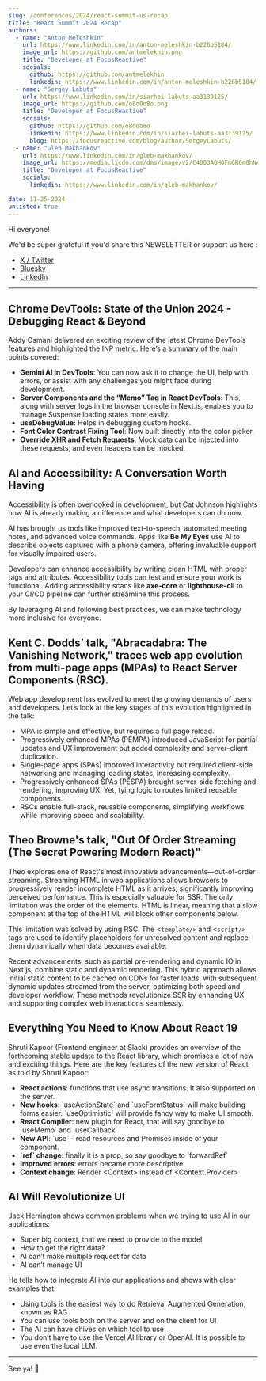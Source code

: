```yaml
---
slug: /conferences/2024/react-summit-us-recap
title: "React Summit 2024 Recap"
authors:
  - name: "Anton Meleshkin"
    url: https://www.linkedin.com/in/anton-meleshkin-b226b5184/
    image_url: https://github.com/antmelekhin.png
    title: "Developer at FocusReactive"
    socials:
      github: https://github.com/antmelekhin
      linkedin: https://www.linkedin.com/in/anton-meleshkin-b226b5184/
  - name: "Sergey Labuts"
    url: https://www.linkedin.com/in/siarhei-labuts-aa3139125/
    image_url: https://github.com/o8o0o8o.png
    title: "Developer at FocusReactive"
    socials:
      github: https://github.com/o8o0o8o
      linkedin: https://www.linkedin.com/in/siarhei-labuts-aa3139125/
      blog: https://focusreactive.com/blog/author/SergeyLabuts/
  - name: "Gleb Makhankov"
    url: https://www.linkedin.com/in/gleb-makhankov/
    image_url: https://media.licdn.com/dms/image/v2/C4D03AQHOFmGRGm0hNA/profile-displayphoto-shrink_800_800/profile-displayphoto-shrink_800_800/0/1628764634912?e=1738195200&v=beta&t=R3kap_O-1U_dFz_RpVGGWRJNdqARhF8BPHiB1UAIPH0
    title: "Developer at FocusReactive"
    socials:
      linkedin: https://www.linkedin.com/in/gleb-makhankov/

date: 11-25-2024
unlisted: true
---
```


Hi everyone!

<Todo />

We'd be super grateful if you'd share this NEWSLETTER or support us here :

- [X / Twitter](https://slo.im/last/x)
- [Bluesky](https://slo.im/last/b)
- [LinkedIn](https://slo.im/last/l)

<!-- truncate -->

<SubscribeFormEmbed placement="top" />

---

## Chrome DevTools: State of the Union 2024 - Debugging React & Beyond

Addy Osmani delivered an exciting review of the latest Chrome DevTools features and highlighted the INP metric. Here’s a summary of the main points covered:

- **Gemini AI in DevTools**: You can now ask it to change the UI, help with errors, or assist with any challenges you might face during development.
- **Server Components and the “Memo” Tag in React DevTools**: This, along with server logs in the browser console in Next.js, enables you to manage Suspense loading states more easily.
- **useDebugValue**: Helps in debugging custom hooks.
- **Font Color Contrast Fixing Tool**: Now built directly into the color picker.
- **Override XHR and Fetch Requests**: Mock data can be injected into these requests, and even headers can be mocked.

## AI and Accessibility: A Conversation Worth Having

Accessibility is often overlooked in development, but Cat Johnson highlights how AI is already making a difference and what developers can do now.

AI has brought us tools like improved text-to-speech, automated meeting notes, and advanced voice commands. Apps like **Be My Eyes** use AI to describe objects captured with a phone camera, offering invaluable support for visually impaired users.

Developers can enhance accessibility by writing clean HTML with proper tags and attributes. Accessibility tools can test and ensure your work is functional. Adding accessibility scans like **axe-core** or **lighthouse-cli** to your CI/CD pipeline can further streamline this process.

By leveraging AI and following best practices, we can make technology more inclusive for everyone.

## Kent C. Dodds’ talk, "Abracadabra: The Vanishing Network," traces web app evolution from multi-page apps (MPAs) to React Server Components (RSC).

Web app development has evolved to meet the growing demands of users and developers. Let’s look at the key stages of this evolution highlighted in the talk:

- MPA is simple and effective, but requires a full page reload.
- Progressively enhanced MPAs (PEMPA) introduced JavaScript for partial updates and UX improvement but added complexity and server-client duplication.
- Single-page apps (SPAs) improved interactivity but required client-side networking and managing loading states, increasing complexity.
- Progressively enhanced SPAs (PESPA) brought server-side fetching and rendering, improving UX. Yet, tying logic to routes limited reusable components.
- RSCs enable full-stack, reusable components, simplifying workflows while improving speed and scalability.

<SubscribeFormEmbed placement="middle" />

## Theo Browne's talk, "Out Of Order Streaming (The Secret Powering Modern React)"

Theo explores one of React's most innovative advancements—out-of-order streaming. Streaming HTML in web applications allows browsers to progressively render incomplete HTML as it arrives, significantly improving perceived performance. This is especially valuable for SSR. The only limitation was the order of the elements. HTML is linear, meaning that a slow component at the top of the HTML will block other components below.

This limitation was solved by using RSC. The \<`template/>` and \<`script/>` tags are used to identify placeholders for unresolved content and replace them dynamically when data becomes available.

Recent advancements, such as partial pre-rendering and dynamic IO in Next.js, combine static and dynamic rendering. This hybrid approach allows initial static content to be cached on CDNs for faster loads, with subsequent dynamic updates streamed from the server, optimizing both speed and developer workflow. These methods revolutionize SSR by enhancing UX and supporting complex web interactions seamlessly.

## Everything You Need to Know About React 19

Shruti Kapoor (Frontend engineer at Slack) provides an overview of the forthcoming stable update to the React library, which promises a lot of new and exciting things. Here are the key features of the new version of React as told by Shruti Kapoor:

- **React actions**: functions that use async transitions. It also supported on the server.
- **New hooks**: \`useActionState\` and \`useFormStatus\` will make building forms easier. \`useOptimistic\` will provide fancy way to make UI smooth.
- **React Compiler**: new plugin for React, that will say goodbye to \`useMemo\` and \`useCallback\`
- **New API**: \`use\` \- read resources and Promises inside of your component.
- **\`ref\` change**: finally it is a prop, so say goodbye to \`forwardRef\`
- **Improved errors**: errors became more descriptive
- **Context change**: Render \<Context\> instead of \<Context.Provider\>

## AI Will Revolutionize UI

Jack Herrington shows common problems when we trying to use AI in our applications:

- Super big context, that we need to provide to the model
- How to get the right data?
- AI can’t make multiple request for data
- AI can’t manage UI

He tells how to integrate AI into our applications and shows with clear examples that:

- Using tools is the easiest way to do Retrieval Augmented Generation, known as RAG
- You can use tools both on the server and on the client for UI
- The AI can have chives on which tool to use
- You don’t have to use the Vercel AI library or OpenAI. It is possible to use even the local LLM.

---

See ya! 👋
